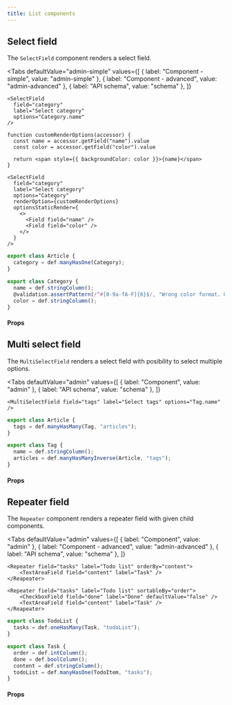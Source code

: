 ```yaml
---
title: List components
---
```



## Select field

The `SelectField` component renders a select field.

<Tabs
  defaultValue="admin-simple"
  values={[
    { label: "Component - simple", value: "admin-simple" },
    { label: "Component - advanced", value: "admin-advanced" },
    { label: "API schema", value: "schema" },
  ]}
>
  <TabItem value="admin-simple">

```tsx
<SelectField 
  field="category" 
  label="Select category" 
  options="Category.name" 
/>
```

  </TabItem>

  <TabItem value="admin-advanced">

```tsx
function customRenderOptions(accessor) {
  const name = accessor.getField("name").value
  const color = accessor.getField("color").value

  return <span style={{ backgroundColor: color }}>{name}</span>
}

<SelectField
  field="category"
  label="Select category"
  options="Category"
  renderOption={customRenderOptions}
  optionsStaticRender={
    <>
      <Field field="name" />
      <Field field="color" />
    </>
  }
/>
```

  </TabItem>

  <TabItem value="schema">

```ts
export class Article {
  category = def.manyHasOne(Category);
}

export class Category {
  name = def.stringColumn();
  @validation.assertPattern(/^#[0-9a-fA-F]{6}$/, "Wrong color format. Use HEX (e.g. #000000)")
  color = def.stringColumn();
}
```

  </TabItem>
</Tabs>

#### Props

<PropsTable>
  <SharedProps.field required />
  <SharedProps.label required />
  <SharedProps.options required />
  <SharedProps.renderOption />
  <SharedProps.optionsStaticRender />
</PropsTable>

## Multi select field

The `MultiSelectField` renders a select field with posibility to select multiple options.

<Tabs
  defaultValue="admin"
  values={[
    { label: "Component", value: "admin" },
    { label: "API schema", value: "schema" },
  ]}
>
  <TabItem value="admin">

```tsx
<MultiSelectField field="tags" label="Select tags" options="Tag.name" />
```

  </TabItem>

  <TabItem value="schema">

```ts
export class Article {
  tags = def.manyHasMany(Tag, "articles");
}

export class Tag {
  name = def.stringColumn();
  articles = def.manyHasManyInverse(Article, "tags");
}
```

  </TabItem>
</Tabs>

#### Props

<PropsTable>
  <SharedProps.field required />
  <SharedProps.label required />
  <SharedProps.options required />
</PropsTable>

## Repeater field

The `Repeater` component renders a repeater field with given child components.

<Tabs
  defaultValue="admin"
  values={[
    { label: "Component", value: "admin" },
    { label: "Component - advanced", value: "admin-advanced" },
    { label: "API schema", value: "schema" },
  ]}
>
  <TabItem value="admin">

```tsx
<Repeater field="tasks" label="Todo list" orderBy="content">
    <TextAreaField field="content" label="Task" />
</Reapeater>
```

  </TabItem>
  <TabItem value="admin-advanced">

```tsx
<Repeater field="tasks" label="Todo list" sortableBy="order">
    <CheckboxField field="done" label="Done" defaultValue="false" />
    <TextAreaField field="content" label="Task" />
</Reapeater>
```

  </TabItem>
  <TabItem value="schema">

```ts
export class TodoList {
  tasks = def.oneHasMany(Task, "todoList");
}

export class Task {
  order = def.intColumn();
  done = def.boolColumn();
  content = def.stringColumn();
  todoList = def.manyHasOne(TodoItem, "tasks");
}
```

  </TabItem>
</Tabs>

#### Props

<PropsTable>
  <SharedProps.field required />
  <SharedProps.label required />
  <SharedProps.sortableBy />
  <SharedProps.orderBy />
</PropsTable>

